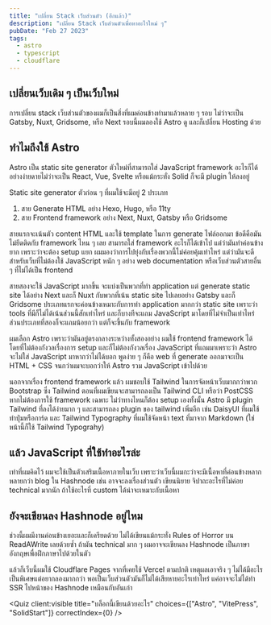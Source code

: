 ```yaml
---
title: "เปลี่ยน Stack เว็บส่วนตัว (อีกแล้ว)"
description: "เปลี่ยน Stack เว็บส่วนตัวเพื่อหาอะไรใหม่ ๆ"
pubDate: "Feb 27 2023"
tags:
  - astro
  - typescript
  - cloudflare
---
```



## เปลี่ยนเว็บเดิม ๆ เป็นเว็บใหม่

การเปลี่ยน stack เว็บส่วนตัวของผมก็เป็นสิ่งที่ผมค่อนข้างทำมาแล้วหลาย ๆ รอบ ไม่ว่าจะเป็น Gatsby, Nuxt, Gridsome, หรือ Next รอบนี้ผมลองใช้ Astro ดู และก็เปลี่ยน Hosting ด้วย

## ทำไมถึงใช้ Astro

Astro เป็น static site generator ตัวใหม่ที่สามารถใส่ JavaScript framework อะไรก็ได้อย่างง่ายดายไม่ว่าจะเป็น React,
Vue, Svelte หรือแม้กระทั่ง Solid ก็จะมี plugin ให้ลงอยู่

Static site generator ตัวก่อน ๆ ที่ผมใช้จะมีอยู่ 2 ประเภท

1. สาย Generate HTML อย่าง Hexo, Hugo, หรือ 11ty
2. สาย Frontend framework อย่าง Next, Nuxt, Gatsby หรือ Gridsome

สายแรกจะเน้นตัว content HTML และใช้ template ในการ generate ไฟล์ออกมา ข้อดีคือมันไม่ยึดติดกับ framework ไหน ๆ เลย
สามารถใส่ framework อะไรก็ได้เข้าไป แต่ว่ามันทำค่อนข้างยาก เพราะว่าจะต้อง setup แยก ผมมองว่าการไปยุ่งกับเรื่องพวกนี้ไม่ค่อยคุ้มเท่าไหร่ แต่ว่ามันจะดีสำหรับเว็บที่ไม่ต้องใช้ JavaScript หนัก ๆ อย่าง web documentation หรือเว็บส่วนตัวสายอื่น ๆ ที่ไม่ได้เป็น frontend

สายสองจะใช้ JavaScript มากขึ้น จะแบ่งเป็นพวกที่ทำ application แต่ generate static site ได้อย่าง Next และก็ Nuxt กับพวกที่เน้น static site ไปเลยอย่าง Gatsby และก็ Gridsome ประเภทแรกจะค่อนข้างเหมาะกับการทำ application มากกว่า static site เพราะว่า tools ที่มีก็ไม่ได้เน้นส่วนนี้สักเท่าไหร่ และก็บางทีจะแถม JavaScript มาโดยที่ไม่จำเป็นเท่าไหร่ ส่วนประเภทที่สองก็จะแถมน้อยกว่า แต่ก็จะขึ้นกับ framework

ผมเลือก Astro เพราะว่ามันอยู่ตรงกลางระหว่างทั้งสองอย่าง ผมใช้ frontend framework ได้โดยที่ไม่ต้องกังวลเรื่องการ setup และก็ไม่ต้องกังวลเรื่อง JavaScript ที่แถมมาเพราะว่า Astro จะไม่ใส่ JavaScript มาหากว่าไม่ได้บอก พูดง่าย ๆ ก็คือ web ที่ generate ออกมาจะเป็น HTML + CSS จนกว่าผมจะบอกว่าให้ Astro รวม JavaScript เข้าไปด้วย

นอกจากเรื่อง frontend framework แล้ว ผมชอบใช้ Tailwind ในการจัดหน้าเว็บมากกว่าพวก Bootstrap ซึ่ง Tailwind ตอนที่ผมเขียนจะสามารถลงเป็น Tailwind CLI หรือว่า PostCSS หากไม่ต้องการใช้ framework เฉพาะ ไม่ว่าทางไหนก็ต้อง setup เองทั้งนั้น Astro มี plugin Tailwind ที่ลงได้ง่ายมาก ๆ และสามารถลง plugin ของ tailwind เพิ่มอีก เช่น DaisyUI ที่ผมใช้ทำปุ่มหรือการ์ด และ Tailwind Typography ที่ผมใช้จัดหน้า text ที่มาจาก Markdown (ใช่ หน้านี้ก็ใช้ Tailwind Typograhy)

## แล้ว JavaScript ที่ใช้ทำอะไรล่ะ

เท่าที่ผมคิดไว้ ผมจะใช้เป็นตัวเสริมเนื้อหาภายในเว็บ เพราะว่าเว็บนี้ผมกะว่าจะมีเนื้อหาที่ค่อนข้างหลากหลายกว่า blog ใน Hashnode เช่น อาจจะลงเรื่องส่วนตัว เขียนนิยาย จิปาถะอะไรที่ไม่ค่อย technical มากนัก ถ้าใช้อะไรที่ custom ได้น่าจะเหมาะกับเนื้อหา

## ยังจะเขียนลง Hashnode อยู่ไหม

ช่วงนี้ผมมีงานค่อนข้างเยอะและก็เครียดด้วย ไม่ได้เขียนแม้กระทั่ง Rules of Horror บน ReadAWrite เลยด้วยซ้ำ ถ้ามัน technical มาก ๆ ผมอาจจะเขียนลง Hashnode เป็นภาษาอังกฤษเพื่อฝึกภาษาไปด้วยในตัว

แล้วก็เว็บนี้ผมใช้ Cloudflare Pages จากที่เคยใช้ Vercel ตามปกติ เหตุผลเอาจริง ๆ ไม่ได้มีอะไรเป็นพิเศษแต่อยากลองมากกว่า พอเป็นเว็บส่วนตัวมันก็ไม่ได้เสียหายอะไรเท่าไหร่ แค่อาจจะไม่ได้ทำ SSR ไปหน้าของ Hashnode เหมือนกับอันเก่า

<Quiz
  client:visible
  title="บล็อกนี้เขียนด้วยอะไร"
  choices={["Astro", "VitePress", "SolidStart"]}
  correctIndex={0}
/>
